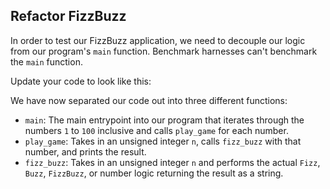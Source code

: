 
## Refactor FizzBuzz

In order to test our FizzBuzz application, we need to decouple our logic from our program's `main` function.
Benchmark harnesses can't benchmark the `main` function.

Update your code to look like this:

<FizzBuzzRefactorRustCode />

We have now separated our code out into three different functions:

- `main`: The main entrypoint into our program that iterates through the numbers `1` to `100` inclusive and calls `play_game` for each number.
- `play_game`: Takes in an unsigned integer `n`, calls `fizz_buzz` with that number, and prints the result.
- `fizz_buzz`: Takes in an unsigned integer `n` and performs the actual `Fizz`, `Buzz`, `FizzBuzz`, or number logic returning the result as a string.
